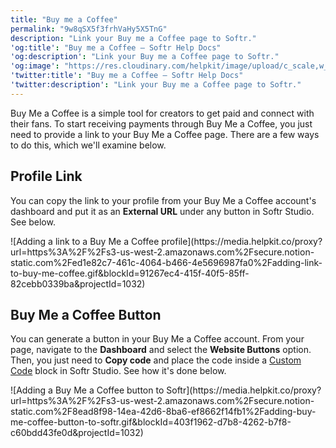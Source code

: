 ```yaml
---
title: "Buy me a Coffee"
permalink: "9w8qSX5f3frhVaHy5X5TnG"
description: "Link your Buy me a Coffee page to Softr."
'og:title': "Buy me a Coffee – Softr Help Docs"
'og:description': "Link your Buy me a Coffee page to Softr."
'og:image': "https://res.cloudinary.com/helpkit/image/upload/c_scale,w_700,q_auto/v1674219840/softrdocs_meta_OG_Image_Url_258f31c013.png"
'twitter:title': "Buy me a Coffee – Softr Help Docs"
'twitter:description': "Link your Buy me a Coffee page to Softr."
---
```

Buy Me a Coffee is a simple tool for creators to get paid and connect with their fans. To start receiving payments through Buy Me a Coffee, you just need to provide a link to your Buy Me a Coffee page. There are a few ways to do this, which we'll examine below.

## Profile Link

You can copy the link to your profile from your Buy Me a Coffee account's dashboard and put it as an **External URL** under any button in Softr Studio. See below.
<Frame caption="Adding a link to a Buy Me a Coffee profile">![Adding a link to a Buy Me a Coffee profile](https://media.helpkit.co/proxy?url=https%3A%2F%2Fs3-us-west-2.amazonaws.com%2Fsecure.notion-static.com%2Fed1e82c7-461c-4064-b466-4e5696987fa0%2Fadding-link-to-buy-me-coffee.gif&blockId=91267ec4-415f-40f5-85ff-82cebb0339ba&projectId=1032)</Frame>

## Buy Me a Coffee Button

You can generate a button in your Buy Me a Coffee account. From your page, navigate to the **Dashboard** and select the **Website Buttons** option. Then, you just need to **Copy code** and place the code inside a [Custom Code](/custom-code/3idxDhKqz1qPdqBuWbs61G/custom-code-block-overview/6XNrxFopUEiwbWipq81Eq1) block in Softr Studio. See how it's done below.
<Frame caption="Adding a Buy Me a Coffee button to Softr">![Adding a Buy Me a Coffee button to Softr](https://media.helpkit.co/proxy?url=https%3A%2F%2Fs3-us-west-2.amazonaws.com%2Fsecure.notion-static.com%2F8ead8f98-14ea-42d6-8ba6-ef8662f14fb1%2Fadding-buy-me-coffee-button-to-softr.gif&blockId=403f1962-d7b8-4262-b7f8-c60bdd43fe0d&projectId=1032)</Frame>